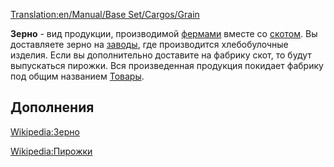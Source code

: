 [[Translation:en/Manual/Base Set/Cargos/Grain]]
{{ru/Необходимо сделать|Необходимо исправить ссылки на статью [[en/Manual/Base Set/Cargos/Goods|Товары]] после перевода ее на русский язык}}

{{ru/Manual/Base Set/Cargos/Груз|груз=Зерно
|изображение=en/Manual/Base Set/Cargos/Grain.png
|производит=[[ru/Manual/Base Set/Industries/Ферма|Ферма]]
|принимает=[[ru/Manual/Base Set/Industries/Завод|Завод]]
}}

'''Зерно''' - вид продукции, производимой [[ru/Manual/Base Set/Industries/Ферма|фермами]] вместе со [[ru/Manual/Base Set/Cargos/Скот|скотом]]. 
Вы доставляете зерно на [[ru/Manual/Base Set/Industries/Завод|заводы]], где производится хлебобулочные изделия. Если вы дополнительно доставите на фабрику скот, то будут выпускаться пирожки. Вся произведенная продукция покидает фабрику под общим названием [[en/Manual/Base Set/Cargos/Goods|Товары]].


==Дополнения==
[https://www.wikipedia.org/wiki/Cereal Wikipedia:Зерно]

[https://www.wikipedia.org/wiki/Pie Wikipedia:Пирожки]
